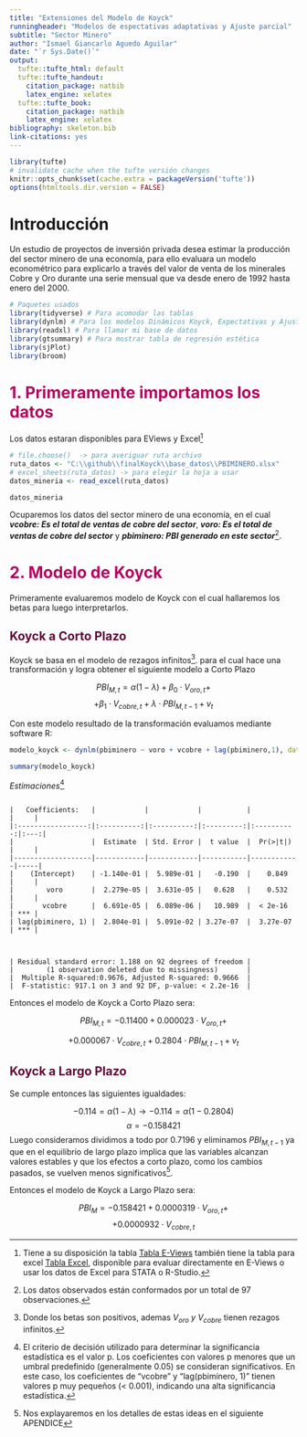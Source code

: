 ```yaml
---
title: "Extensiones del Modelo de Koyck"
runningheader: "Modelos de espectativas adaptativas y Ajuste parcial"
subtitle: "Sector Minero" 
author: "Ismael Giancarlo Aguedo Aguilar"
date: "`r Sys.Date()`"
output:
  tufte::tufte_html: default
  tufte::tufte_handout:
    citation_package: natbib
    latex_engine: xelatex
  tufte::tufte_book:
    citation_package: natbib
    latex_engine: xelatex
bibliography: skeleton.bib
link-citations: yes
---
```


```r
library(tufte)
# invalidate cache when the tufte versión changes
knitr::opts_chunk$set(cache.extra = packageVersion('tufte'))
options(htmltools.dir.version = FALSE)
```

# Introducción

Un estudio de proyectos de inversión privada desea estimar la producción del sector minero de una economía, para ello evaluara un modelo econométrico para explicarlo a través del valor de venta de los minerales Cobre y Oro durante una serie mensual que va desde enero de 1992 hasta enero del 2000.


```r
# Paquetes usados
library(tidyverse) # Para acomodar las tablas 
library(dynlm) # Para los modelos Dinámicos Koyck, Expectativas y Ajuste
library(readxl) # Para llamar mi base de datos
library(gtsummary) # Para mostrar tabla de regresión estética
library(sjPlot)
library(broom)
```

# <span style="color:#B4045F">**1. Primeramente importamos los datos**</span>

Los datos estaran disponibles para EViews y Excel^[Tiene a su disposición la tabla [Tabla E-Views](https://drive.google.com/uc?export=download&id=1uAR7WNsQI_rk0MqQlIPkjY480Yte8SU3) también tiene la tabla para excel [Tabla Excel](https://docs.google.com/spreadsheets/d/1cP0xi9_IBRdKuM7HPV7BJY_WdteyyQCG/edit?usp=sharing&ouid=103350397932391216666&rtpof=true&sd=true), disponible para evaluar directamente en E-Views o usar los datos de Excel para STATA o R-Studio.
]

```r
# file.choose()  -> para averiguar ruta archivo
ruta_datos <- "C:\\github\\finalKoyck\\base_datos\\PBIMINERO.xlsx"
# excel_sheets(ruta_datos) -> para elegir la hoja a usar
datos_mineria <- read_excel(ruta_datos)
```

```r
datos_mineria
```
Ocuparemos los datos del sector minero de una economía, en el cual ***vcobre: Es el total de ventas de cobre del sector***, ***voro: Es el total de ventas de cobre del sector*** y ***pbiminero: PBI generado en este sector***^[Los datos observados están conformados por un total de 97 observaciones.].

# <span style="color:#B4045F">**2. Modelo de Koyck**</span>

Primeramente evaluaremos modelo de Koyck con el cual hallaremos los betas para luego interpretarlos.

## <span style="color:#610B38">**Koyck a Corto Plazo**</span> 

Koyck se basa en el modelo de rezagos infinitos^[Donde los betas son positivos, ademas $V_{oro} \ y \ V_{cobre}$ tienen rezagos infinitos.]. para el cual hace una transformación y logra obtener el siguiente modelo a Corto Plazo

$$PBI_{M,t} = \alpha(1 - \lambda) + \beta_{0} \cdot V_{oro,t} + $$
$$ + \beta_{1} \cdot V_{cobre,t} + \lambda \cdot PBI_{M,t-1} + v_{t}$$

Con este modelo resultado de la transformación evaluamos mediante software R:

```r
modelo_koyck <- dynlm(pbiminero ~ voro + vcobre + lag(pbiminero,1), data = datos_mineria)
```

```r
summary(modelo_koyck)
```

_Estimaciones_^[El criterio de decisión utilizado para determinar la significancia estadística es el valor p. Los coeficientes con valores p menores que un umbral predefinido (generalmente 0.05) se consideran significativos. En este caso, los coeficientes de "vcobre" y "lag(pbiminero, 1)" tienen valores p muy pequeños (< 0.001), indicando una alta significancia estadística.]

```

|   Coefficients:   |            |            |           |            |     |
|:-----------------:|:----------:|:----------:|:---------:|:----------:|:---:|
|                   |  Estimate  | Std. Error |  t value  |  Pr(>|t|)  |     |
|-------------------|------------|------------|-----------|------------|-----|
|    (Intercept)    | -1.140e-01 |  5.989e-01 |   -0.190  |    0.849   |     |
|        voro       |  2.279e-05 |  3.631e-05 |   0.628   |    0.532   |     |
|       vcobre      |  6.691e-05 |  6.089e-06 |   10.989  |  < 2e-16   | *** |
| lag(pbiminero, 1) |  2.804e-01 |  5.091e-02 | 3.27e-07  |  3.27e-07  | *** |
  
```

```

| Residual standard error: 1.188 on 92 degrees of freedom |
|        (1 observation deleted due to missingness)       |
|  Multiple R-squared:0.9676, Adjusted R-squared: 0.9666  |
|  F-statistic: 917.1 on 3 and 92 DF, p-value: < 2.2e-16  |

```

Entonces el modelo de Koyck a Corto Plazo sera:

$$ PBI_{M,t} = -0.11400 + 0.000023 \cdot V_{oro,t} + $$

$$+ 0.000067 \cdot V_{cobre,t} + 0.2804 \cdot PBI_{M,t-1} + v_{t}$$

## <span style="color:#610B38">**Koyck a Largo Plazo**</span>

Se cumple entonces las siguientes igualdades:

$$-0.114 = \alpha(1-\lambda) \rightarrow -0.114=\alpha(1-0.2804)$$
$$\alpha=-0.158421$$
Luego consideramos dividimos a todo por $0.7196$ y eliminamos $PBI_{M,t-1}$ ya que en el equilibrio de largo plazo implica que las variables alcanzan valores estables y que los efectos a corto plazo, como los cambios pasados, se vuelven menos significativos^[Nos explayaremos en los detalles de estas ideas en el siguiente APENDICE].

Entonces el modelo de Koyck a Largo Plazo sera:

$$PBI_{M}=-0.158421+0.0000319\cdot V_{oro,t} +$$
$$+ 0.0000932 \cdot V_{cobre, t}$$